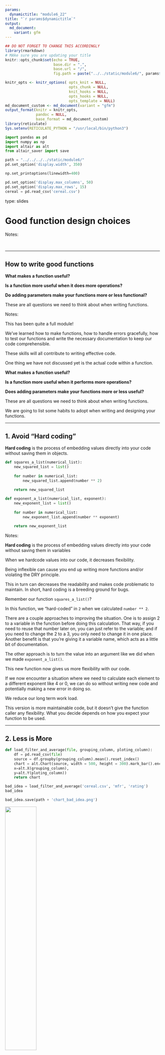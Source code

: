 ```yaml
---
params:
  dynamictitle: "module6_22"
title: "`r params$dynamictitle`"
output: 
  md_document:
    variant: gfm
---
```



```r
## DO NOT FORGET TO CHANGE THIS ACCORDINGLY 
library(rmarkdown)
# MAke sure you are updating your title 
knitr::opts_chunk$set(echo = TRUE,
                      base.dir = ".", 
                      base.url = "/",
                      fig.path = paste("../../static/module6/", params$dynamictitle,"/", sep = ""))

knitr_opts <- knitr_options( opts_knit = NULL,
                             opts_chunk = NULL,
                             knit_hooks = NULL,
                             opts_hooks = NULL,
                             opts_template = NULL)
md_document_custom <- md_document(variant = "gfm")
output_format(knitr = knitr_opts,
              pandoc = NULL,
              base_format = md_document_custom)
library(reticulate)
Sys.setenv(RETICULATE_PYTHON = "/usr/local/bin/python3")

```


```python
import pandas as pd
import numpy as np
import altair as alt
from altair_saver import save

path = "../../../../static/module6/"
pd.set_option('display.width', 350)

np.set_printoptions(linewidth=400)

pd.set_option('display.max_columns', 50)
pd.set_option('display.max_rows', 15)
cereal = pd.read_csv('cereal.csv')
```


type: slides


# Good function design choices

Notes: 

<br>

---

## How to write good functions

**What makes a function useful?**

**Is a function more useful when it does more operations?**       

**Do adding parameters make your functions more or less functional?**

These are all questions we need to think about when writing functions. 

Notes: 

This has been quite a full module!

We've learned how to make functions, how to handle errors gracefully, how to test our functions and write the necessary documentation to keep our code comprehensible.

These skills will all contribute to writing effective code.

One thing we have not discussed yet is the actual code within a function.

**What makes a function useful?**

**Is a function more useful when it performs more operations?**       

**Does adding parameters make your functions more or less useful?**

These are all questions we need to think about when writing functions. 

We are going to list some habits to adopt when writing and designing your functions. 

---

## 1. Avoid "Hard coding"


**Hard coding** is the process of embedding values directly into your code without saving them in objects. 

```python
def squares_a_list(numerical_list):
    new_squared_list = list()
    
    for number in numerical_list:
        new_squared_list.append(number ** 2)
    
    return new_squared_list
```



```python
def exponent_a_list(numerical_list, exponent):
    new_exponent_list = list()
    
    for number in numerical_list:
        new_exponent_list.append(number ** exponent)
    
    return new_exponent_list
```


Notes: 

**Hard coding** is the process of embedding values directly into your code without saving them in variables 

When we hardcode values into our code, it decreases flexibility. 

Being inflexible can cause you end up writing more functions and/or violating the DRY principle. 

This in turn can decreases the readability and makes code problematic to maintain. In short, hard coding is a breeding ground for bugs. 

Remember our function `squares_a_list()`?

In this function, we "hard-coded" in `2` when we calculated  `number ** 2`. 

There are a couple approaches to improving the situation. One is to assign 2 to a variable in the function before doing this calculation. That way, if you need to reuse that number later on, you can just refer to the variable; and if you need to change the 2 to a 3, you only need to change it in one place. Another benefit is that you're giving it a variable name, which acts as a little bit of documentation. 

The other approach is to turn the value into an argument like we did when we made `exponent_a_list()`. 

This new function now gives us more flexibility with our code. 

If we now encounter a situation where we need to calculate each element to a different exponent like 4 or 0, we can do so without writing new code and potentially making a new error in doing so. 

We reduce our long term work load. 

This version is more maintainable code, but it doesn't give the function caller any flexibility. What you decide depends on how you expect your function to be used.

---

## 2. Less is More



```python
def load_filter_and_average(file, grouping_column, ploting_column):
    df = pd.read_csv(file)
    source = df.groupby(grouping_column).mean().reset_index()
    chart = alt.Chart(source, width = 500, height = 300).mark_bar().encode(
    x=alt.X(grouping_column),
    y=alt.Y(ploting_column))
    return chart

```

```python
bad_idea = load_filter_and_average('cereal.csv', 'mfr', 'rating')
bad_idea
```


```python
bad_idea.save(path + 'chart_bad_idea.png')
```

<img src="/module6/chart_bad_idea.png"  width="45%" />

Notes:

Although it may seem useful when a function acts as a one-stop-shop that does everything you want in a single function, this also limits your ability to reuse code that lies within it. 

Ideally, functions should serve a single purpose.

For example, let's say we have a function that reads in a csv, finds the mean of each group in a column and plots a specified variable.  

Although this may seem nice, we may want to break this up into multiple smaller functions. For example, what if we don't want the plot? Perhaps the plots is just something we wanted a single time and now we are committed to it for each time we use the function. 

Another problem with this function is that the means are only printed and not returned. Thus, we have no way of accessing the statistics to use further in our code (we would have to repeat ourselves and rewrite it).


---

```python
def grouped_means(df, grouping_column):
    grouped_mean = df.groupby(grouping_column).mean().reset_index()
    return grouped_mean
```

```python
cereal_mfr = grouped_means(cereal, 'mfr')
cereal_mfr
```




Notes: 

In this case, you want to simplify the function. 

Having a function that only calculates the mean values of the groups in the specified column is much more usable. 

A preferred function would look something like this, where the input is a dataframe we have already read in, and the output is the dataframe of mean values for all the columns. 

---

```python
def plot_mean(df, grouping_column, ploting_column):
    chart = alt.Chart(df, width = 500, height = 300).mark_bar().encode(
    x=alt.X(grouping_column),
    y=alt.Y(ploting_column))
    return chart

```

```python
plot1 = plot_mean(cereal_mfr, 'mfr', 'rating')
plot1
```
```python
plot1.save(path + 'plot_better.png')
```

<img src="/module6/plot_better.png"  width="55%" />

Notes: 

If we wanted, we could then make a second function that creates the desired plot part of the previous function. 

---

## 3. Return a single object 


```python
def load_filter_and_average(file, grouping_column, ploting_column):
    df = pd.read_csv(file)
    source = df.groupby(grouping_column).mean().reset_index()
    chart = alt.Chart(source, width = 500, height = 300).mark_bar().encode(
    x=alt.X(grouping_column),
    y=alt.Y(ploting_column))
    return chart, source
```

```python
another_bad_idea = load_filter_and_average('cereal.csv', 'mfr', 'rating')
another_bad_idea
```


Notes: 

For the most part, we have only lightly touched on the fact that functions can return multiple objects and it's with good reason. 

Although functions are *capable* of returning multiple objects, that doesn't mean that it's the best option. 

For instance, what if we converted our function `load_filter_and_average()` so that it returns a dataframe ***and*** a plot.

---


```python
another_bad_idea[0]
```

```python
another_bad_idea[0].save(path + 'badidea1.png')
```

<img src="/module6/plot_better.png"  width="60%" />

Notes: 

Since our function returns a tuple we can obtain the plot by selecting the first element of the output.

This can be quite confusing. We would recommend separating the code into two functions and can have each one return a single object. 

It's best to think of programming functions in the same way as mathematical functions where most times, mathematical functions return a single value. 

---

## 4. Keep global variables in their global environment



```python
def grouped_means(df, grouping_column):
    grouped_mean = df.groupby(grouping_column).mean().reset_index()
    return grouped_mean
```


 
```python
cereal = pd.read_csv('cereal.csv')

def bad_grouped_means(grouping_column):
    grouped_mean = cereal.groupby(grouping_column).mean().reset_index()
    return grouped_mean
```
 


Notes: 

It's generally bad form to include objects in a function that were created outside of it. 

Take our `grouped_means()` function.

What if instead of including `df` as an input argument we just used `cereal` that we loaded earlier? 

The number one problem with doing this is now our function only works on the cereal data - it's not usable on other data. 

---



```python
bad_cereal_grouping = bad_grouped_means('mfr')
bad_cereal_grouping.head(3)
```



```python
cereal = "let's change it to a string" 
bad_cereal_grouping = bad_grouped_means('mfr')
```

```out
AttributeError: 'str' object has no attribute 'groupby'

Detailed traceback: 
  File "<string>", line 1, in <module>
  File "<string>", line 2, in bad_grouped_means
```

Notes: 

Ok let's say we still use it, then what happens? 

Although it does work, global variables have the opportunity to be altered in the global environment. 

When we change the global variable outside the function, and try to use the function again, it will refer to the new global variable and potentially no longer work.

Of course, like in any case, these habits are suggestions and not strict rules. 

There will be times where adhering to one of these may not be possible or will hinder your code instead of enhancing it. 

The rule of thumb is to ask yourself how helpful is your function if you or someone else wishes to reuse it. 

---

# Let’s apply what we learned!

Notes: 

<br>